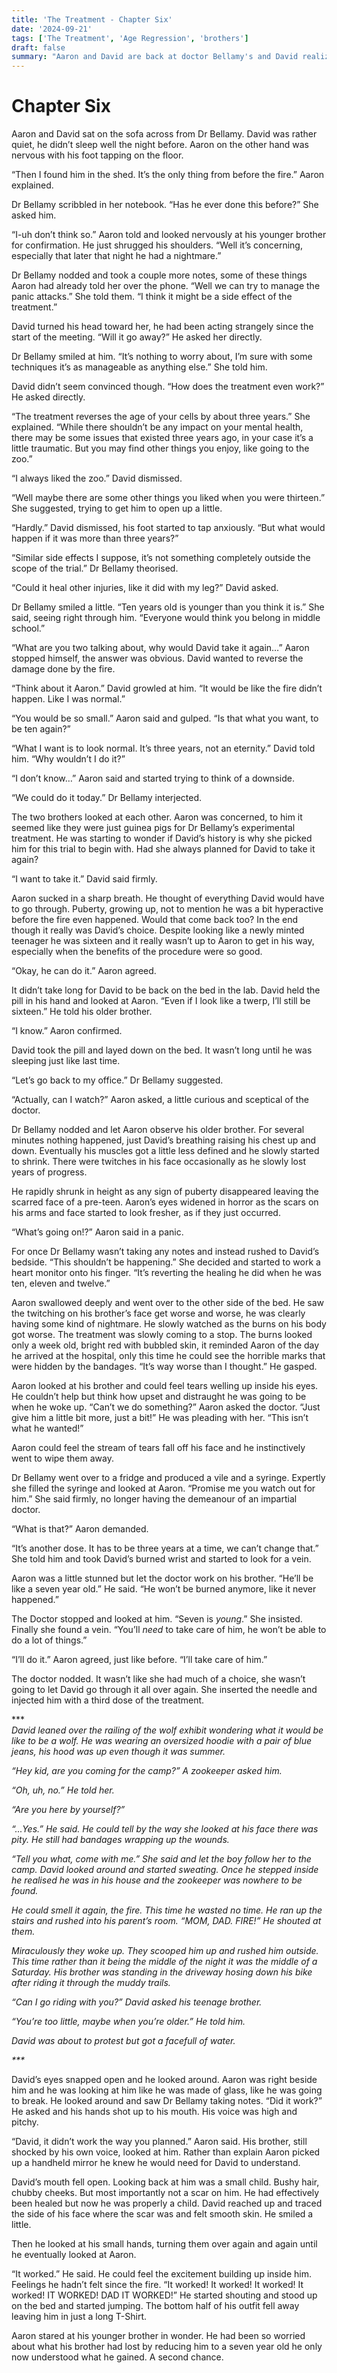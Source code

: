 ```yaml
---
title: 'The Treatment - Chapter Six'
date: '2024-09-21'
tags: ['The Treatment', 'Age Regression', 'brothers']
draft: false
summary: "Aaron and David are back at doctor Bellamy's and David realizes he has the opportunity to fix something.  Will Aaron let him do it?"
---
```

# Chapter Six

Aaron and David sat on the sofa across from Dr Bellamy. David was rather quiet, he didn’t sleep well the night before. Aaron on the other hand was nervous with his foot tapping on the floor.

“Then I found him in the shed. It’s the only thing from before the fire.” Aaron explained.

Dr Bellamy scribbled in her notebook. “Has he ever done this before?” She asked him.

“I-uh don’t think so.” Aaron told and looked nervously at his younger brother for confirmation. He just shrugged his shoulders. “Well it’s concerning, especially that later that night he had a nightmare.”

Dr Bellamy nodded and took a couple more notes, some of these things Aaron had already told her over the phone. “Well we can try to manage the panic attacks.” She told them. “I think it might be a side effect of the treatment.”

David turned his head toward her, he had been acting strangely since the start of the meeting. “Will it go away?” He asked her directly.

Dr Bellamy smiled at him. “It’s nothing to worry about, I’m sure with some techniques it’s as manageable as anything else.” She told him.

David didn’t seem convinced though. “How does the treatment even work?” He asked directly.

“The treatment reverses the age of your cells by about three years.” She explained. “While there shouldn’t be any impact on your mental health, there may be some issues that existed three years ago, in your case it’s a little traumatic. But you may find other things you enjoy, like going to the zoo.”

“I always liked the zoo.” David dismissed.

“Well maybe there are some other things you liked when you were thirteen.” She suggested, trying to get him to open up a little.

“Hardly.” David dismissed, his foot started to tap anxiously. “But what would happen if it was more than three years?”

“Similar side effects I suppose, it’s not something completely outside the scope of the trial.” Dr Bellamy theorised.

“Could it heal other injuries, like it did with my leg?” David asked.

Dr Bellamy smiled a little. “Ten years old is younger than you think it is.” She said, seeing right through him. “Everyone would think you belong in middle school.”

“What are you two talking about, why would David take it again…” Aaron stopped himself, the answer was obvious. David wanted to reverse the damage done by the fire.

“Think about it Aaron.” David growled at him. “It would be like the fire didn’t happen. Like I was normal.”

“You would be so small.” Aaron said and gulped. “Is that what you want, to be ten again?”

“What I want is to look normal. It’s three years, not an eternity.” David told him. “Why wouldn’t I do it?”

“I don’t know…” Aaron said and started trying to think of a downside.

“We could do it today.” Dr Bellamy interjected.

The two brothers looked at each other. Aaron was concerned, to him it seemed like they were just guinea pigs for Dr Bellamy’s experimental treatment. He was starting to wonder if David’s history is why she picked him for this trial to begin with. Had she always planned for David to take it again?

“I want to take it.” David said firmly.

Aaron sucked in a sharp breath. He thought of everything David would have to go through. Puberty, growing up, not to mention he was a bit hyperactive before the fire even happened. Would that come back too? In the end though it really was David’s choice. Despite looking like a newly minted teenager he was sixteen and it really wasn’t up to Aaron to get in his way, especially when the benefits of the procedure were so good.

“Okay, he can do it.” Aaron agreed.

It didn’t take long for David to be back on the bed in the lab. David held the pill in his hand and looked at Aaron. “Even if I look like a twerp, I’ll still be sixteen.” He told his older brother.

“I know.” Aaron confirmed.

David took the pill and layed down on the bed. It wasn’t long until he was sleeping just like last time.

“Let’s go back to my office.” Dr Bellamy suggested.

“Actually, can I watch?” Aaron asked, a little curious and sceptical of the doctor.

Dr Bellamy nodded and let Aaron observe his older brother. For several minutes nothing happened, just David’s breathing raising his chest up and down. Eventually his muscles got a little less defined and he slowly started to shrink. There were twitches in his face occasionally as he slowly lost years of progress.

He rapidly shrunk in height as any sign of puberty disappeared leaving the scarred face of a pre-teen. Aaron’s eyes widened in horror as the scars on his arms and face started to look fresher, as if they just occurred.

“What’s going on\!?” Aaron said in a panic.

For once Dr Bellamy wasn’t taking any notes and instead rushed to David’s bedside. “This shouldn’t be happening.” She decided and started to work a heart monitor onto his finger. “It’s reverting the healing he did when he was ten, eleven and twelve.”

Aaron swallowed deeply and went over to the other side of the bed. He saw the twitching on his brother’s face get worse and worse, he was clearly having some kind of nightmare. He slowly watched as the burns on his body got worse. The treatment was slowly coming to a stop. The burns looked only a week old, bright red with bubbled skin, it reminded Aaron of the day he arrived at the hospital, only this time he could see the horrible marks that were hidden by the bandages. “It’s way worse than I thought.” He gasped.

Aaron looked at his brother and could feel tears welling up inside his eyes. He couldn’t help but think how upset and distraught he was going to be when he woke up. “Can’t we do something?” Aaron asked the doctor. “Just give him a little bit more, just a bit\!” He was pleading with her. “This isn’t what he wanted\!”

Aaron could feel the stream of tears fall off his face and he instinctively went to wipe them away.

Dr Bellamy went over to a fridge and produced a vile and a syringe. Expertly she filled the syringe and looked at Aaron. “Promise me you watch out for him.” She said firmly, no longer having the demeanour of an impartial doctor.

“What is that?” Aaron demanded.

“It’s another dose. It has to be three years at a time, we can’t change that.” She told him and took David’s burned wrist and started to look for a vein.

Aaron was a little stunned but let the doctor work on his brother. “He’ll be like a seven year old.” He said. “He won’t be burned anymore, like it never happened.”

The Doctor stopped and looked at him. “Seven is *young*.” She insisted. Finally she found a vein. “You’ll *need* to take care of him, he won’t be able to do a lot of things.”

“I’ll do it.” Aaron agreed, just like before. “I’ll take care of him.”

The doctor nodded. It wasn’t like she had much of a choice, she wasn’t going to let David go through it all over again. She inserted the needle and injected him with a third dose of the treatment.

\*\*\*  
*David leaned over the railing of the wolf exhibit wondering what it would be like to be a wolf. He was wearing an oversized hoodie with a pair of blue jeans, his hood was up even though it was summer.*

*“Hey kid, are you coming for the camp?” A zookeeper asked him.*

*“Oh, uh, no.” He told her.*

*“Are you here by yourself?”*

*“...Yes.” He said. He could tell by the way she looked at his face there was pity. He still had bandages wrapping up the wounds.*

*“Tell you what, come with me.” She said and let the boy follow her to the camp. David looked around and started sweating. Once he stepped inside he realised he was in his house and the zookeeper was nowhere to be found.*

*He could smell it again, the fire. This time he wasted no time. He ran up the stairs and rushed into his parent’s room. “MOM, DAD. FIRE\!” He shouted at them.*

*Miraculously they woke up. They scooped him up and rushed him outside. This time rather than it being the middle of the night it was the middle of a Saturday. His brother was standing in the driveway hosing down his bike after riding it through the muddy trails.*

*“Can I go riding with you?” David asked his teenage brother.*

*“You’re too little, maybe when you’re older.” He told him.*

*David was about to protest but got a facefull of water.*

*\*\*\**

David’s eyes snapped open and he looked around. Aaron was right beside him and he was looking at him like he was made of glass, like he was going to break. He looked around and saw Dr Bellamy taking notes. “Did it work?” He asked and his hands shot up to his mouth. His voice was high and pitchy.

“David, it didn’t work the way you planned.” Aaron said. His brother, still shocked by his own voice, looked at him. Rather than explain Aaron picked up a handheld mirror he knew he would need for David to understand.

David’s mouth fell open. Looking back at him was a small child. Bushy hair, chubby cheeks. But most importantly not a scar on him. He had effectively been healed but now he was properly a child. David reached up and traced the side of his face where the scar was and felt smooth skin. He smiled a little.

Then he looked at his small hands, turning them over again and again until he eventually looked at Aaron.

“It worked.” He said. He could feel the excitement building up inside him. Feelings he hadn’t felt since the fire. “It worked\! It worked\! It worked\! It worked\! IT WORKED\! DAD IT WORKED\!” He started shouting and stood up on the bed and started jumping. The bottom half of his outfit fell away leaving him in just a long T-Shirt.

Aaron stared at his younger brother in wonder. He had been so worried about what his brother had lost by reducing him to a seven year old he only now understood what he gained. A second chance.
